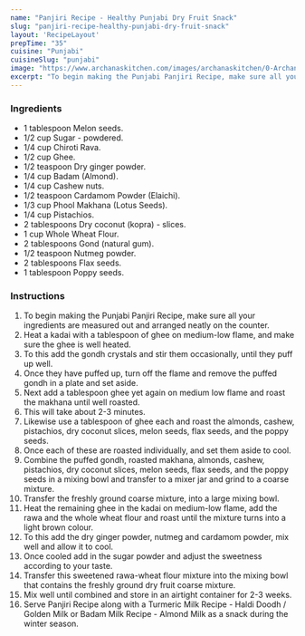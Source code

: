 ---
name: "Panjiri Recipe - Healthy Punjabi Dry Fruit Snack"
slug: "panjiri-recipe-healthy-punjabi-dry-fruit-snack"
layout: 'RecipeLayout'
prepTime: "35"
cuisine: "Punjabi"
cuisineSlug: "punjabi"
image: "https://www.archanaskitchen.com/images/archanaskitchen/0-Archanas-Kitchen-Recipes/2018/panjiri_recipe-5_1600.jpg"
excerpt: "To begin making the Punjabi Panjiri Recipe, make sure all your ingredients are measured out and arranged neatly on the counter"
---

### Ingredients

- 1 tablespoon Melon seeds.
- 1/2 cup Sugar - powdered.
- 1/4 cup Chiroti Rava.
- 1/2 cup Ghee.
- 1/2 teaspoon Dry ginger powder.
- 1/4 cup Badam (Almond).
- 1/4 cup Cashew nuts.
- 1/2 teaspoon Cardamom Powder (Elaichi).
- 1/3 cup Phool Makhana (Lotus Seeds).
- 1/4 cup Pistachios.
- 2 tablespoons Dry coconut (kopra) - slices.
- 1 cup Whole Wheat Flour.
- 2 tablespoons Gond (natural gum).
- 1/2 teaspoon Nutmeg powder.
- 2 tablespoons Flax seeds.
- 1 tablespoon Poppy seeds.

### Instructions

1. To begin making the Punjabi Panjiri Recipe, make sure all your ingredients are measured out and arranged neatly on the counter.
1. Heat a kadai with a tablespoon of ghee on medium-low flame, and make sure the ghee is well heated.
1. To this add the gondh crystals and stir them occasionally, until they puff up well.
1. Once they have puffed up, turn off the flame and remove the puffed gondh in a plate and set aside.
1. Next add a tablespoon ghee yet again on medium low flame and roast the makhana until well roasted.
1. This will take about 2-3 minutes.
1. Likewise use a tablespoon of ghee each and roast the almonds, cashew, pistachios, dry coconut slices, melon seeds, flax seeds, and the poppy seeds.
1. Once each of these are roasted individually, and set them aside to cool.
1. Combine the puffed gondh, roasted makhana, almonds, cashew, pistachios, dry coconut slices, melon seeds, flax seeds, and the poppy seeds in a mixing bowl and transfer to a mixer jar and grind to a coarse mixture.
1. Transfer the freshly ground coarse mixture, into a large mixing bowl.
1. Heat the remaining ghee in the kadai on medium-low flame, add the rawa and the whole wheat flour and roast until the mixture turns into a light brown colour.
1. To this add the dry ginger powder, nutmeg and cardamom powder, mix well and allow it to cool.
1. Once cooled add in the sugar powder and adjust the sweetness according to your taste.
1. Transfer this sweetened rawa-wheat flour mixture into the mixing bowl that contains the freshly ground dry fruit coarse mixture.
1. Mix well until combined and store in an airtight container for 2-3 weeks.
1. Serve Panjiri Recipe along with a Turmeric Milk Recipe - Haldi Doodh / Golden Milk or Badam Milk Recipe - Almond Milk as a snack during the winter season.
